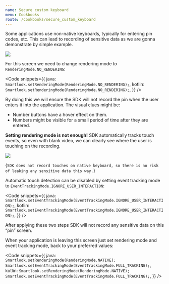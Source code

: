 ```yaml
---
name: Secure custom keyboard
menu: Cookbooks
route: /cookbooks/secure_custom_keyboard
---
```




<Title>Secure custom keyboard</Title>

Some applications use non-native keyboards, typically for entering pin codes, etc.
This can lead to recording of sensitive data as we are gonna demonstrate by simple example.

<img src={pin_code_screen} />

For this screen we need to change rendering mode to `RenderingMode.NO_RENDERING`:

<Code
	snippets={{
		java: `
Smartlook.setRenderingMode(RenderingMode.NO_RENDERING);
`,
		kotlin: `
Smartlook.setRenderingMode(RenderingMode.NO_RENDERING);
`,
	}}
/>

By doing this we will ensure the SDK will not record the pin when the user enters it into the application. The visual clues might be:

- Number buttons have a hover effect on them.
- Numbers might be visible for a small period of time after they are entered.

**Setting rendering mode is not enough!** SDK automatically tracks touch events, so even with blank video, we can clearly see where the user is touching on the recording.

<img src={pin_code_screen_no_rendering} />

<TextBlock kind="note">{`
SDK does not record touches on native keyboard, so there is no risk of leaking any sensitive data this way.
`}</TextBlock>

Automatic touch detection can be disabled by setting event tracking mode to `EventTrackingMode.IGNORE_USER_INTERACTION`:

<Code
	snippets={{
		java: `
Smartlook.setEventTrackingMode(EventTrackingMode.IGNORE_USER_INTERACTION);
`,
		kotlin: `
Smartlook.setEventTrackingMode(EventTrackingMode.IGNORE_USER_INTERACTION);
`,
	}}
/>

After applying these two steps SDK will not record any sensitive data on this “pin” screen.

When your application is leaving this screen just set rendering mode and event tracking mode, back to your preferred values:

<Code
	snippets={{
		java: `
Smartlook.setRenderingMode(RenderingMode.NATIVE);
Smartlook.setEventTrackingMode(EventTrackingMode.FULL_TRACKING);
`,
		kotlin: `
Smartlook.setRenderingMode(RenderingMode.NATIVE);
Smartlook.setEventTrackingMode(EventTrackingMode.FULL_TRACKING);
`,
	}}
/>
